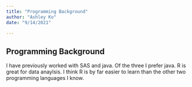 ```yaml
---
title: "Programming Background"
author: "Ashley Ko"
date: "9/14/2021"

---
```

## Programming Background

I have previously worked with SAS and java. Of the three I prefer java. R is great for data anaylsis. I think R is by far easier to learn than the other two programming languages I know.